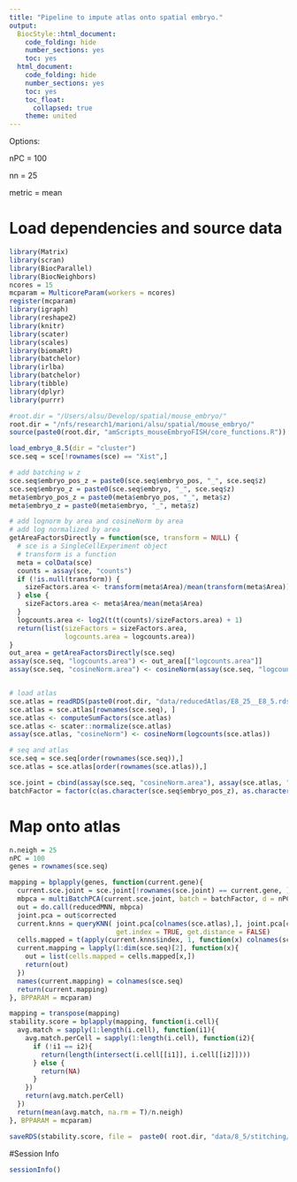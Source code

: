 ```yaml
---
title: "Pipeline to impute atlas onto spatial embryo."
output:
  BiocStyle::html_document:
    code_folding: hide
    number_sections: yes
    toc: yes  
  html_document:
    code_folding: hide
    number_sections: yes
    toc: yes
    toc_float:
      collapsed: true
    theme: united
---
```


Options:

nPC = 100

nn = 25

metric = mean

# Load dependencies and source data

```r

library(Matrix)
library(scran)
library(BiocParallel)
library(BiocNeighbors)
ncores = 15
mcparam = MulticoreParam(workers = ncores)
register(mcparam)
library(igraph)
library(reshape2)
library(knitr)
library(scater)
library(scales)
library(biomaRt)
library(batchelor)
library(irlba)
library(batchelor)
library(tibble)
library(dplyr)
library(purrr)

#root.dir = "/Users/alsu/Develop/spatial/mouse_embryo/"
root.dir = "/nfs/research1/marioni/alsu/spatial/mouse_embryo/"
source(paste0(root.dir, "amScripts_mouseEmbryoFISH/core_functions.R"))

load_embryo_8.5(dir = "cluster")
sce.seq = sce[!rownames(sce) == "Xist",]

# add batching w z
sce.seq$embryo_pos_z = paste0(sce.seq$embryo_pos, "_", sce.seq$z)
sce.seq$embryo_z = paste0(sce.seq$embryo, "_", sce.seq$z)
meta$embryo_pos_z = paste0(meta$embryo_pos, "_", meta$z)
meta$embryo_z = paste0(meta$embryo, "_", meta$z)

# add lognorm by area and cosineNorm by area
# add log normalized by area
getAreaFactorsDirectly = function(sce, transform = NULL) {
  # sce is a SingleCellExperiment object
  # transform is a function
  meta = colData(sce)
  counts = assay(sce, "counts")
  if (!is.null(transform)) {
    sizeFactors.area <- transform(meta$Area)/mean(transform(meta$Area))
  } else {
    sizeFactors.area <- meta$Area/mean(meta$Area)
  }
  logcounts.area <- log2(t(t(counts)/sizeFactors.area) + 1)
  return(list(sizeFactors = sizeFactors.area,
              logcounts.area = logcounts.area))
}
out_area = getAreaFactorsDirectly(sce.seq)
assay(sce.seq, "logcounts.area") <- out_area[["logcounts.area"]]
assay(sce.seq, "cosineNorm.area") <- cosineNorm(assay(sce.seq, "logcounts.area"))


# load atlas 
sce.atlas = readRDS(paste0(root.dir, "data/reducedAtlas/E8_25__E8_5.rds"))
sce.atlas = sce.atlas[rownames(sce.seq), ]
sce.atlas <- computeSumFactors(sce.atlas)
sce.atlas <- scater::normalize(sce.atlas)
assay(sce.atlas, "cosineNorm") <- cosineNorm(logcounts(sce.atlas))

# seq and atlas
sce.seq = sce.seq[order(rownames(sce.seq)),]
sce.atlas = sce.atlas[order(rownames(sce.atlas)),]

sce.joint = cbind(assay(sce.seq, "cosineNorm.area"), assay(sce.atlas, "cosineNorm"))
batchFactor = factor(c(as.character(sce.seq$embryo_pos_z), as.character(sce.atlas$sample)))


```

# Map onto atlas

```r

n.neigh = 25
nPC = 100
genes = rownames(sce.seq)

mapping = bplapply(genes, function(current.gene){
  current.sce.joint = sce.joint[!rownames(sce.joint) == current.gene, ]
  mbpca = multiBatchPCA(current.sce.joint, batch = batchFactor, d = nPC)
  out = do.call(reducedMNN, mbpca)
  joint.pca = out$corrected
  current.knns = queryKNN( joint.pca[colnames(sce.atlas),], joint.pca[colnames(sce.seq),], k = n.neigh, 
                           get.index = TRUE, get.distance = FALSE)
  cells.mapped = t(apply(current.knns$index, 1, function(x) colnames(sce.atlas)[x]))
  current.mapping = lapply(1:dim(sce.seq)[2], function(x){
    out = list(cells.mapped = cells.mapped[x,])
    return(out)
  })
  names(current.mapping) = colnames(sce.seq)
  return(current.mapping)
}, BPPARAM = mcparam)

mapping = transpose(mapping)
stability.score = bplapply(mapping, function(i.cell){
  avg.match = sapply(1:length(i.cell), function(i1){
    avg.match.perCell = sapply(1:length(i.cell), function(i2){
      if (!i1 == i2){
        return(length(intersect(i.cell[[i1]], i.cell[[i2]])))  
      } else {
        return(NA)
      }
    })
    return(avg.match.perCell)
  }) 
  return(mean(avg.match, na.rm = T)/n.neigh)
}, BPPARAM = mcparam)

saveRDS(stability.score, file =  paste0( root.dir, "data/8_5/stitching/stat_stability_score.rds"))


```

#Session Info

```r

sessionInfo()

```
